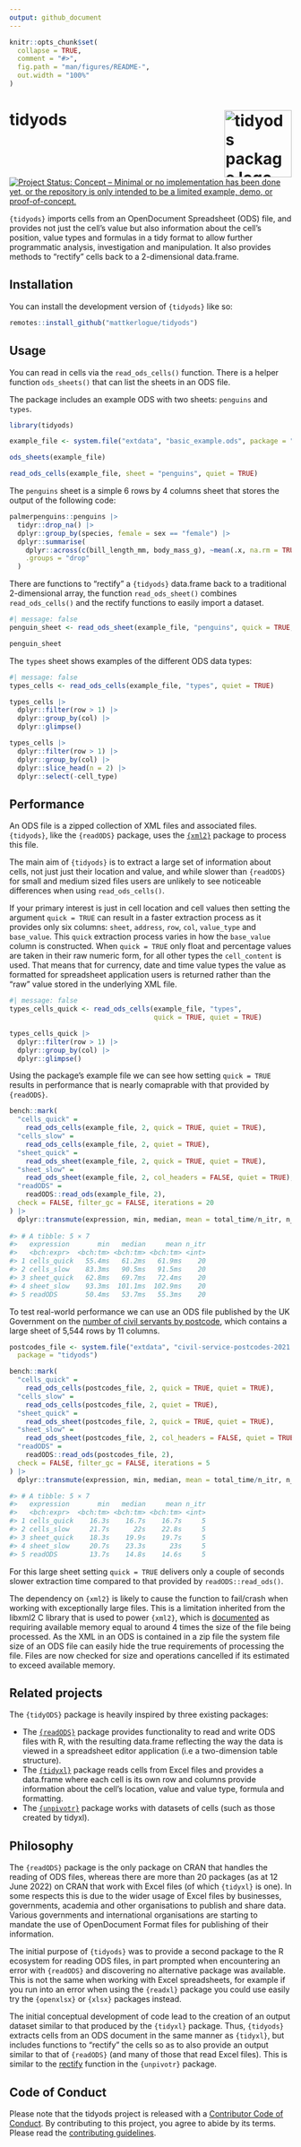 ```yaml
---
output: github_document
---
```


<!-- README.md is generated from README.Rmd. Please edit that file -->

```r
knitr::opts_chunk$set(
  collapse = TRUE,
  comment = "#>",
  fig.path = "man/figures/README-",
  out.width = "100%"
)
```

# tidyods <img src="man/figures/tidyods_hex.png" align="right" alt="tidyods package logo" width="120" />

<!-- badges: start -->
[![Project Status: Concept – Minimal or no implementation has been done yet, or the repository is only intended to be a limited example, demo, or proof-of-concept.](https://www.repostatus.org/badges/latest/concept.svg)](https://www.repostatus.org/#concept)
<!-- badges: end -->

`{tidyods}` imports cells from an OpenDocument Spreadsheet (ODS) file, and 
provides not just the cell's value but also information about the cell's
position, value types and formulas in a tidy format to allow further
programmatic analysis, investigation and manipulation. It also provides methods
to "rectify" cells back to a 2-dimensional data.frame.

## Installation

You can install the development version of `{tidyods}` like so:

``` r
remotes::install_github("mattkerlogue/tidyods")
```

## Usage

You can read in cells via the `read_ods_cells()` function. There is a helper
function `ods_sheets()` that can list the sheets in an ODS file.

The package includes an example ODS with two sheets: `penguins` and `types`.

```r
library(tidyods)

example_file <- system.file("extdata", "basic_example.ods", package = "tidyods")

ods_sheets(example_file)

read_ods_cells(example_file, sheet = "penguins", quiet = TRUE)
```

The `penguins` sheet is a simple 6 rows by 4 columns sheet that stores the 
output of the following code:

```r
palmerpenguins::penguins |>
  tidyr::drop_na() |>
  dplyr::group_by(species, female = sex == "female") |>
  dplyr::summarise(
    dplyr::across(c(bill_length_mm, body_mass_g), ~mean(.x, na.rm = TRUE)),
    .groups = "drop"
  )
```


There are functions to "rectify" a `{tidyods}` data.frame back to a traditional
2-dimensional array, the function `read_ods_sheet()` combines `read_ods_cells()`
and the rectify functions to easily import a dataset.

```r
#| message: false
penguin_sheet <- read_ods_sheet(example_file, "penguins", quick = TRUE, quiet = TRUE)

penguin_sheet
```


The `types` sheet shows examples of the different ODS data types:
```r
#| message: false
types_cells <- read_ods_cells(example_file, "types", quiet = TRUE)

types_cells |> 
  dplyr::filter(row > 1) |>
  dplyr::group_by(col) |>
  dplyr::glimpse()

types_cells |>
  dplyr::filter(row > 1) |>
  dplyr::group_by(col) |>
  dplyr::slice_head(n = 2) |>
  dplyr::select(-cell_type)
```

## Performance

An ODS file is a zipped collection of XML files and associated files. 
`{tidyods}`, like the `{readODS}` package, uses the
[`{xml2}`](https://xml2.r-lib.org) package to process this file.

The main aim of `{tidyods}` is to extract a large set of information about
cells, not just just their location and value, and while slower than
`{readODS}` for small and medium sized files users are unlikely to see
noticeable differences when using `read_ods_cells()`.

If your primary interest is just in cell location and cell values then setting 
the argument `quick = TRUE` can result in a faster extraction process as it 
provides only six columns: `sheet`, `address`, `row`, `col`, `value_type` and 
`base_value`. This `quick` extraction process varies in how the `base_value`
column is constructed. When `quick = TRUE` only float and percentage values are
taken in their raw numeric form, for all other types the `cell_content` is
used. That means that for currency, date and time value types the value as
formatted for spreadsheet application users is returned rather than the "raw"
value stored in the underlying XML file.

```r
#| message: false
types_cells_quick <- read_ods_cells(example_file, "types",
                                    quick = TRUE, quiet = TRUE)

types_cells_quick |>
  dplyr::filter(row > 1) |>
  dplyr::group_by(col) |>
  dplyr::glimpse()
```

Using the package's example file we can see how setting `quick = TRUE` results
in performance that is nearly comaprable with that provided by `{readODS}`.

```r
bench::mark(
  "cells_quick" =
    read_ods_cells(example_file, 2, quick = TRUE, quiet = TRUE),
  "cells_slow" =
    read_ods_cells(example_file, 2, quiet = TRUE),
  "sheet_quick" =
    read_ods_sheet(example_file, 2, quick = TRUE, quiet = TRUE),
  "sheet_slow" =
    read_ods_sheet(example_file, 2, col_headers = FALSE, quiet = TRUE),
  "readODS" =
    readODS::read_ods(example_file, 2),
  check = FALSE, filter_gc = FALSE, iterations = 20
) |> 
  dplyr::transmute(expression, min, median, mean = total_time/n_itr, n_itr)
  
#> # A tibble: 5 × 7
#>   expression       min   median     mean n_itr
#>   <bch:expr>  <bch:tm> <bch:tm> <bch:tm> <int>
#> 1 cells_quick   55.4ms   61.2ms   61.9ms    20
#> 2 cells_slow    83.3ms   90.5ms   91.5ms    20
#> 3 sheet_quick   62.8ms   69.7ms   72.4ms    20
#> 4 sheet_slow    93.3ms  101.1ms  102.9ms    20
#> 5 readODS       50.4ms   53.7ms   55.3ms    20
```

To test real-world performance we can use an ODS file published by the UK
Government on the
[number of civil servants by postcode](https://www.gov.uk/government/statistics/number-of-civil-servants-by-postcode-department-responsibility-level-and-leaving-cause-2021),
which contains a large sheet of 5,544 rows by 11 columns.

```r
postcodes_file <- system.file("extdata", "civil-service-postcodes-2021.ods",
  package = "tidyods")

bench::mark(
  "cells_quick" =
    read_ods_cells(postcodes_file, 2, quick = TRUE, quiet = TRUE),
  "cells_slow" =
    read_ods_cells(postcodes_file, 2, quiet = TRUE),
  "sheet_quick" =
    read_ods_sheet(postcodes_file, 2, quick = TRUE, quiet = TRUE),
  "sheet_slow" =
    read_ods_sheet(postcodes_file, 2, col_headers = FALSE, quiet = TRUE),
  "readODS" =
    readODS::read_ods(postcodes_file, 2),
  check = FALSE, filter_gc = FALSE, iterations = 5
) |>
  dplyr::transmute(expression, min, median, mean = total_time/n_itr, n_itr)

#> # A tibble: 5 × 7
#>   expression       min   median     mean n_itr
#>   <bch:expr>  <bch:tm> <bch:tm> <bch:tm> <int>
#> 1 cells_quick    16.3s    16.7s    16.7s     5
#> 2 cells_slow     21.7s      22s    22.8s     5
#> 3 sheet_quick    18.3s    19.9s    19.7s     5
#> 4 sheet_slow     20.7s    23.3s      23s     5
#> 5 readODS        13.7s    14.8s    14.6s     5
```

For this large sheet setting `quick = TRUE` delivers only a couple of seconds
slower extraction time compared to that provided by `readODS::read_ods()`.

The dependency on `{xml2}` is likely to cause the function to fail/crash when
working with exceptionally large files. This is a limitation inherited from
the libxml2 C library that is used to power `{xml2}`, which is
[documented](https://gitlab.gnome.org/GNOME/libxml2/-/wikis/Memory-management#general-memory-requirements) 
as requiring available memory equal to around 4 times the size of the file
being processed. As the XML in an ODS is contained in a zip file the system 
file size of an ODS file can easily hide the true requirements of processing 
the file. Files are now checked for size and operations cancelled if its
estimated to exceed available memory.

## Related projects

The `{tidyODS}` package is heavily inspired by three existing packages:

- The [`{readODS}`](https://github.com/chainsawriot/readODS) package provides
  functionality to read and write ODS files with R, with the resulting 
  data.frame reflecting the way the data is viewed in a spreadsheet editor 
  application (i.e a two-dimension table structure).
- The [`{tidyxl}`](https://nacnudus.github.io/tidyxl/) package reads cells from 
  Excel files and provides a data.frame where each cell is its own row and 
  columns provide information about the cell's location, value and value type, 
  formula and formatting.
- The [`{unpivotr}`](https://nacnudus.github.io/unpivotr/) package works with 
  datasets of cells (such as those created by tidyxl).

## Philosophy

The `{readODS}` package is the only package on CRAN that handles the reading of 
ODS files, whereas there are more than 20 packages (as at 12 June 2022) on CRAN 
that work with Excel files (of which `{tidyxl}` is one). In some respects this 
is due to the wider usage of Excel files by businesses, governments, academia 
and other organisations to publish and share data. Various governments and
international organisations are starting to mandate the use of OpenDocument 
Format files for publishing of their information.

The initial purpose of `{tidyods}` was to provide a second package to the R 
ecosystem for reading ODS files, in part prompted when encountering an error 
with `{readODS}` and discovering no alternative package was available. This is
not the same when working with Excel spreadsheets, for example if you run into
an error when using the `{readxl}` package you could  use easily try the 
`{openxlsx}` or `{xlsx}` packages instead.

The initial conceptual development of code lead to the creation of an output
dataset  similar to that produced by the `{tidyxl}` package. Thus, `{tidyods}`
extracts cells from an ODS document in the same manner as `{tidyxl}`, but
includes functions to "rectify" the cells so as to also provide
an output similar to that of `{readODS}` (and many of those that read Excel 
files). This is similar to the 
[rectify](https://nacnudus.github.io/unpivotr/reference/rectify.html) function 
in the `{unpivotr}` package.

## Code of Conduct

Please note that the tidyods project is released with a
[Contributor Code of Conduct](.github/CODE_OF_CONDUCT.md). By contributing to
this project, you agree to abide by its terms. Please read the
[contributing guidelines](.github/CONTRIBUTING.md).
